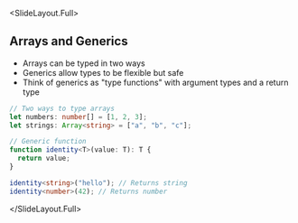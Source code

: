 
<SlideLayout.Full>
## Arrays and Generics

- Arrays can be typed in two ways
- Generics allow types to be flexible but safe
- Think of generics as "type functions" with argument types and a return type

```typescript
// Two ways to type arrays
let numbers: number[] = [1, 2, 3];
let strings: Array<string> = ["a", "b", "c"];

// Generic function
function identity<T>(value: T): T {
  return value;
}

identity<string>("hello"); // Returns string
identity<number>(42); // Returns number
```
</SlideLayout.Full>